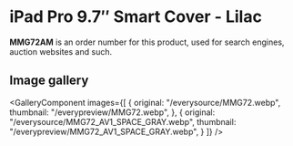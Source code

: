 
# iPad Pro 9.7″ Smart Cover - Lilac

<Callout type='info' emoji='👉🏻'>**MMG72AM** is an order number for this product, used for search engines, auction websites and such.</Callout>

## Image gallery

<GalleryComponent
    images={[
      {
        original: "/everysource/MMG72.webp",
        thumbnail: "/everypreview/MMG72.webp",
      },
      {
        original: "/everysource/MMG72_AV1_SPACE_GRAY.webp",
        thumbnail: "/everypreview/MMG72_AV1_SPACE_GRAY.webp",
      }
    ]}
  />
